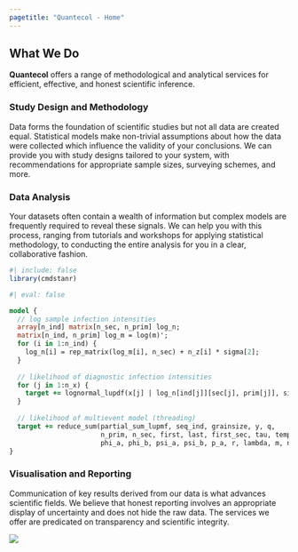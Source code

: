 ```yaml
---
pagetitle: "Quantecol - Home"
---
```


## What We Do

**Quantecol** offers a range of methodological and analytical services for efficient, effective, and honest scientific inference.

### Study Design and Methodology

Data forms the foundation of scientific studies but not all data are created equal. Statistical models make non-trivial assumptions about how the data were collected which influence the validity of your conclusions. We can provide you with study designs tailored to your system, with recommendations for appropriate sample sizes, surveying schemes, and more.

### Data Analysis

Your datasets often contain a wealth of information but complex models are frequently required to reveal these signals. We can help you with this process, ranging from tutorials and workshops for applying statistical methodology, to conducting the entire analysis for you in a clear, collaborative fashion.

```r
#| include: false
library(cmdstanr)
```


```stan
#| eval: false

model {
  // log sample infection intensities
  array[n_ind] matrix[n_sec, n_prim] log_n;
  matrix[n_ind, n_prim] log_m = log(m)';
  for (i in 1:n_ind) {
    log_n[i] = rep_matrix(log_m[i], n_sec) + n_z[i] * sigma[2];
  }
  
  // likelihood of diagnostic infection intensities
  for (j in 1:n_x) {
    target += lognormal_lupdf(x[j] | log_n[ind[j]][sec[j], prim[j]], sigma[3]);
  }
  
  // likelihood of multievent model (threading)
  target += reduce_sum(partial_sum_lupmf, seq_ind, grainsize, y, q, 
                       n_prim, n_sec, first, last, first_sec, tau, temp, 
                       phi_a, phi_b, psi_a, psi_b, p_a, r, lambda, m, n_z, sigma);
}
```

### Visualisation and Reporting

Communication of key results derived from our data is what advances scientific fields. We believe that honest reporting involves an appropriate display of uncertainty and does not hide the raw data. The services we offer are predicated on transparency and scientific integrity.

![](img/fig-kaplam.jpg)